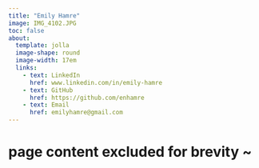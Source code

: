 ```yaml
---
title: "Emily Hamre"
image: IMG_4102.JPG
toc: false
about: 
  template: jolla
  image-shape: round
  image-width: 17em
  links:
    - text: LinkedIn
      href: www.linkedin.com/in/emily-hamre
    - text: GitHub
      href: https://github.com/enhamre
    - text: Email
      href: emilyhamre@gmail.com
---
```

        
# page content excluded for brevity ~
